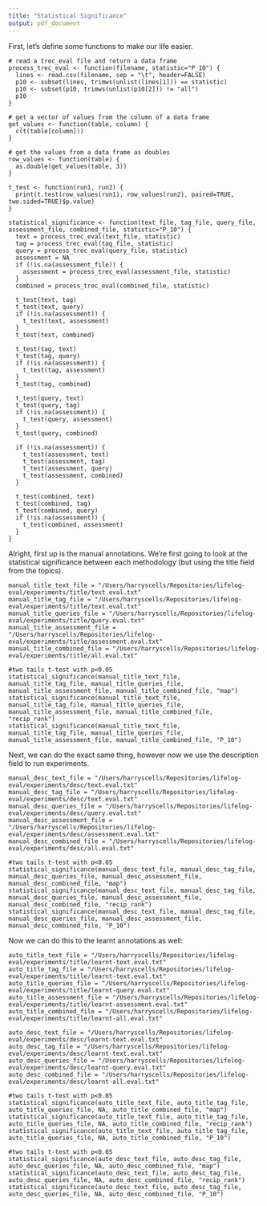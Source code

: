 ```yaml
---
title: "Statistical Significance"
output: pdf_document
---
```


First, let's define some functions to make our life easier.
```
# read a trec_eval file and return a data frame
process_trec_eval <- function(filename, statistic="P_10") {
  lines <- read.csv(filename, sep = "\t", header=FALSE)
  p10 <- subset(lines, trimws(unlist(lines[1])) == statistic)
  p10 <- subset(p10, trimws(unlist(p10[2])) != "all")
  p10
}

# get a vector of values from the column of a data frame
get_values <- function(table, column) {
  c(t(table[column]))
}

# get the values from a data frame as doubles
row_values <- function(table) {
  as.double(get_values(table, 3))
}

t_test <- function(run1, run2) {
  print(t.test(row_values(run1), row_values(run2), paired=TRUE, two.sided=TRUE)$p.value)
}

statistical_significance <- function(text_file, tag_file, query_file, assessment_file, combined_file, statistic="P_10") {
  text = process_trec_eval(text_file, statistic)
  tag = process_trec_eval(tag_file, statistic)
  query = process_trec_eval(query_file, statistic)
  assessment = NA
  if (!is.na(assessment_file)) {
    assessment = process_trec_eval(assessment_file, statistic)
  }
  combined = process_trec_eval(combined_file, statistic)
  
  t_test(text, tag)
  t_test(text, query)
  if (!is.na(assessment)) {
    t_test(text, assessment)
  }
  t_test(text, combined)  
  
  t_test(tag, text)
  t_test(tag, query)
  if (!is.na(assessment)) {
    t_test(tag, assessment)
  }
  t_test(tag, combined)
  
  t_test(query, text)
  t_test(query, tag)
  if (!is.na(assessment)) {
    t_test(query, assessment)
  }
  t_test(query, combined)
  
  if (!is.na(assessment)) {
    t_test(assessment, text)
    t_test(assessment, tag)
    t_test(assessment, query)
    t_test(assessment, combined)
  }
  
  t_test(combined, text)
  t_test(combined, tag)
  t_test(combined, query)
  if (!is.na(assessment)) {
    t_test(combined, assessment)
  }
}
```

Alright, first up is the manual annotations. We're first going to look at the statistical significance between each methodology (but using the title field from the topics).
```
manual_title_text_file = "/Users/harryscells/Repositories/lifelog-eval/experiments/title/text.eval.txt"
manual_title_tag_file = "/Users/harryscells/Repositories/lifelog-eval/experiments/title/text.eval.txt"
manual_title_queries_file = "/Users/harryscells/Repositories/lifelog-eval/experiments/title/query.eval.txt"
manual_title_assessment_file = "/Users/harryscells/Repositories/lifelog-eval/experiments/title/assessment.eval.txt"
manual_title_combined_file = "/Users/harryscells/Repositories/lifelog-eval/experiments/title/all.eval.txt"

#two tails t-test with p<0.05
statistical_significance(manual_title_text_file, manual_title_tag_file, manual_title_queries_file, manual_title_assessment_file, manual_title_combined_file, "map")
statistical_significance(manual_title_text_file, manual_title_tag_file, manual_title_queries_file, manual_title_assessment_file, manual_title_combined_file, "recip_rank")
statistical_significance(manual_title_text_file, manual_title_tag_file, manual_title_queries_file, manual_title_assessment_file, manual_title_combined_file, "P_10")
```

Next, we can do the exact same thing, however now we use the description field to run experiments.
```
manual_desc_text_file = "/Users/harryscells/Repositories/lifelog-eval/experiments/desc/text.eval.txt"
manual_desc_tag_file = "/Users/harryscells/Repositories/lifelog-eval/experiments/desc/text.eval.txt"
manual_desc_queries_file = "/Users/harryscells/Repositories/lifelog-eval/experiments/desc/query.eval.txt"
manual_desc_assessment_file = "/Users/harryscells/Repositories/lifelog-eval/experiments/desc/assessment.eval.txt"
manual_desc_combined_file = "/Users/harryscells/Repositories/lifelog-eval/experiments/desc/all.eval.txt"

#two tails t-test with p<0.05
statistical_significance(manual_desc_text_file, manual_desc_tag_file, manual_desc_queries_file, manual_desc_assessment_file, manual_desc_combined_file, "map")
statistical_significance(manual_desc_text_file, manual_desc_tag_file, manual_desc_queries_file, manual_desc_assessment_file, manual_desc_combined_file, "recip_rank")
statistical_significance(manual_desc_text_file, manual_desc_tag_file, manual_desc_queries_file, manual_desc_assessment_file, manual_desc_combined_file, "P_10")
```

Now we can do this to the learnt annotations as well:
```
auto_title_text_file = "/Users/harryscells/Repositories/lifelog-eval/experiments/title/learnt-text.eval.txt"
auto_title_tag_file = "/Users/harryscells/Repositories/lifelog-eval/experiments/title/learnt-text.eval.txt"
auto_title_queries_file = "/Users/harryscells/Repositories/lifelog-eval/experiments/title/learnt-query.eval.txt"
auto_title_assessment_file = "/Users/harryscells/Repositories/lifelog-eval/experiments/title/learnt-assessment.eval.txt"
auto_title_combined_file = "/Users/harryscells/Repositories/lifelog-eval/experiments/title/learnt-all.eval.txt"

auto_desc_text_file = "/Users/harryscells/Repositories/lifelog-eval/experiments/desc/learnt-text.eval.txt"
auto_desc_tag_file = "/Users/harryscells/Repositories/lifelog-eval/experiments/desc/learnt-text.eval.txt"
auto_desc_queries_file = "/Users/harryscells/Repositories/lifelog-eval/experiments/desc/learnt-query.eval.txt"
auto_desc_combined_file = "/Users/harryscells/Repositories/lifelog-eval/experiments/desc/learnt-all.eval.txt"

#two tails t-test with p<0.05
statistical_significance(auto_title_text_file, auto_title_tag_file, auto_title_queries_file, NA, auto_title_combined_file, "map")
statistical_significance(auto_title_text_file, auto_title_tag_file, auto_title_queries_file, NA, auto_title_combined_file, "recip_rank")
statistical_significance(auto_title_text_file, auto_title_tag_file, auto_title_queries_file, NA, auto_title_combined_file, "P_10")

#two tails t-test with p<0.05
statistical_significance(auto_desc_text_file, auto_desc_tag_file, auto_desc_queries_file, NA, auto_desc_combined_file, "map")
statistical_significance(auto_desc_text_file, auto_desc_tag_file, auto_desc_queries_file, NA, auto_desc_combined_file, "recip_rank")
statistical_significance(auto_desc_text_file, auto_desc_tag_file, auto_desc_queries_file, NA, auto_desc_combined_file, "P_10")
```